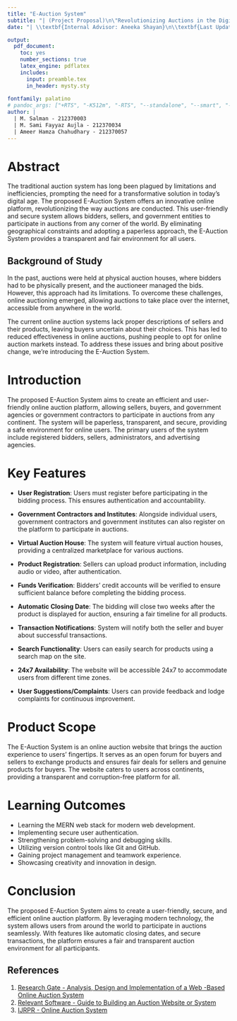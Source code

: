---
title: "E-Auction System"
subtitle: "| (Project Proposal)\n\"Revolutionizing Auctions in the Digital Age\""
date: "| \\textbf{Internal Advisor: Aneeka Shayan}\n\\textbf{Last Updated: `r format(Sys.Date(), '%Y-%m-%d')`}"

output:
  pdf_document: 
    toc: yes
    number_sections: true 
    latex_engine: pdflatex
    includes:
      input: preamble.tex
      in_header: mysty.sty
      
fontfamily: palatino
# pandoc_args: ["+RTS", "-K512m", "-RTS", "--standalone", "--smart", "--chapters", "--toc", "--toc-depth=2"]
author: |
  | M. Salman - 212370003
  | M. Sami Fayyaz Aujla - 212370034
  | Ameer Hamza Chahudhary - 212370057
---
<!-- ```{css, echo=FALSE} -->
<!-- h1, h2 ::after { -->
<!--   content: "."; -->
<!-- } -->
<!-- ``` -->
\newpage

# Abstract

The traditional auction system has long been plagued by limitations and inefficiencies, prompting the need for a transformative solution in today's digital age. The proposed E-Auction System offers an innovative online platform, revolutionizing the way auctions are conducted. This user-friendly and secure system allows bidders, sellers, and government entities to participate in auctions from any corner of the world. By eliminating geographical constraints and adopting a paperless approach, the E-Auction System provides a transparent and fair environment for all users.

## Background of Study
In the past, auctions were held at physical auction houses, where bidders had to be physically present, and the auctioneer managed the bids. However, this approach had its limitations. To overcome these challenges, online auctioning emerged, allowing auctions to take place over the internet, accessible from anywhere in the world.

The current online auction systems lack proper descriptions of sellers and their products, leaving buyers uncertain about their choices. This has led to reduced effectiveness in online auctions, pushing people to opt for online auction markets instead. To address these issues and bring about positive change, we're introducing the E-Auction System.

# Introduction

The proposed E-Auction System aims to create an efficient and user-friendly online auction platform, allowing sellers, buyers, and government agencies or government contractors to participate in auctions from any continent. The system will be paperless, transparent, and secure, providing a safe environment for online users. The primary users of the system include registered bidders, sellers, administrators, and advertising agencies.

# Key Features

-   **User Registration**: Users must register before participating in the bidding process. This ensures authentication and accountability.

-  **Government Contractors and Institutes**: Alongside individual users, government contractors and government institutes can also register on the platform to participate in auctions.

-  **Virtual Auction House**: The system will feature virtual auction houses, providing a centralized marketplace for various auctions.

-   **Product Registration**: Sellers can upload product information, including audio or video, after authentication.

-   **Funds Verification**: Bidders' credit accounts will be verified to ensure sufficient balance before completing the bidding process.

-   **Automatic Closing Date**: The bidding will close two weeks after the product is displayed for auction, ensuring a fair timeline for all products.

-   **Transaction Notifications**: System will notify both the seller and buyer about successful transactions.

-   **Search Functionality**: Users can easily search for products using a search map on the site.

-   **24x7 Availability**: The website will be accessible 24x7 to accommodate users from different time zones.

-   **User Suggestions/Complaints**: Users can provide feedback and lodge complaints for continuous improvement.

# Product Scope

The E-Auction System is an online auction website that brings the auction experience to users' fingertips. It serves as an open forum for buyers and sellers to exchange products and ensures fair deals for sellers and genuine products for buyers. The website caters to users across continents, providing a transparent and corruption-free platform for all.

<!-- ## Product Functions -->

<!-- -   **Auction and Trading**: The system facilitates auctions and trading between users, enabling them to exchange information and contact details for trading purposes. -->

<!-- -   **Photo Upload and Advertisement**: Users can upload product photos to advertise their products effectively. -->

<!-- -   **Management**: Users can create and manage accounts on the site, post and manage auctions, and message other users. -->

<!-- -   **Categorization**: Products and auctions will be classified into categories for easy searching and browsing. -->

<!-- -   **Online Purchase and Transaction**: The platform will enable online purchase and transactions for successful auctions. -->

# Learning Outcomes
- Learning the MERN web stack for modern web development.
- Implementing secure user authentication.
- Strengthening problem-solving and debugging skills.
- Utilizing version control tools like Git and GitHub.
- Gaining project management and teamwork experience.
- Showcasing creativity and innovation in design.

# Conclusion

The proposed E-Auction System aims to create a user-friendly, secure, and efficient online auction platform. By leveraging modern technology, the system allows users from around the world to participate in auctions seamlessly. With features like automatic closing dates, and secure transactions, the platform ensures a fair and transparent auction environment for all participants.


## References
1. [Research Gate - Analysis, Design and Implementation of a Web -Based Online Auction System](https://www.researchgate.net/publication/353521317_Online_Auction_System)
2. [Relevant Software - Guide to Building an Auction Website or System](https://relevant.software/blog/how-to-build-bidding-website/)
3. [IJRPR - Online Auction System](https://ijrpr.com/uploads/V3ISSUE4/IJRPR3608.pdf)
